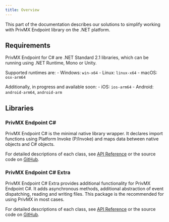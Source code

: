 ```yaml
---
title: Overview
---
```


This part of the documentation describes our solutions to simplify working with PrivMX Endpoint library on the .NET platform.

## Requirements

PrivMX Endpoint for C# are .NET Standard 2.1 libraries, which can be running using .NET Runtime, Mono or Unity.

Supported runtimes are:
    - Windows: `win-x64`
    - Linux: `linux-x64`
    - macOS: `osx-arm64`

Additionally, in progress and available soon:
    - iOS: `ios-arm64`
    - Android: `android-arm64`, `android-arm`

## Libraries

### PrivMX Endpoint C#

PrivMX Endpoint C# is the minimal native library wrapper. It declares import functions using Platform Invoke
(P/Invoke) and maps data between native objects and C# objects.

For detailed descriptions of each class, see [API Reference](../reference/privmx-endpoint-csharp/core/backend-requester)
or the source code on [GitHub](https://github.com/simplito/privmx-endpoint-csharp).

### PrivMX Endpoint C# Extra

PrivMX Endpoint C# Extra provides additional functionality for PrivMX Endpoint C#.
It adds asynchronous methods, additional abstraction of event dispatching, reading and writing files.
This package is the recommended for using PrivMX in most cases.

For detailed descriptions of each class, see [API Reference](../reference/privmx-endpoint-csharp-extra/core/async-connection)
or the source code on [GitHub](https://github.com/simplito/privmx-endpoint-csharp-extra).
